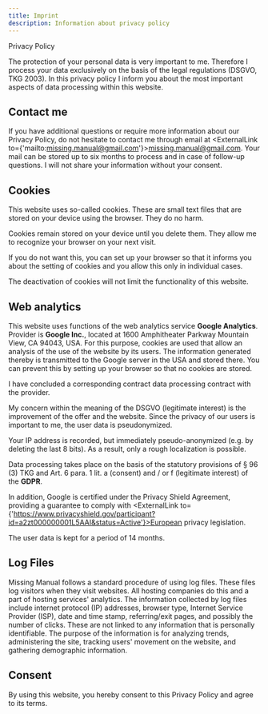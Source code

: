 ```yaml
---
title: Imprint
description: Information about privacy policy
---
```


<H>Privacy Policy</H>

The protection of your personal data is very important to me. Therefore I process your data exclusively on
the basis of the legal regulations (DSGVO, TKG 2003). In this privacy policy I inform you about the most
important aspects of data processing within this website.

## Contact me

If you have additional questions or require more information about our Privacy Policy, do not hesitate to
contact me through email at <ExternalLink to={'mailto:missing.manual@gmail.com'}>missing.manual@gmail.com</ExternalLink>.
Your mail can be stored up to six months to process and in case of follow-up questions.
I will not share your information without your consent.

## Cookies

This website uses so-called cookies. These are small text files that are stored on your device using the browser.
They do no harm.

Cookies remain stored on your device until you delete them. They allow me to recognize your browser on your next visit.

If you do not want this, you can set up your browser so that it informs you about the setting of cookies and
you allow this only in individual cases.

The deactivation of cookies will not limit the functionality of this website.

## Web analytics

This website uses functions of the web analytics service **Google Analytics**. Provider is **Google Inc.**, located
at 1600 Amphitheater Parkway Mountain View, CA 94043, USA. For this purpose, cookies are used that allow an
analysis of the use of the website by its users. The information generated thereby is transmitted to the
Google server in the USA and stored there. You can prevent this by setting up your browser so that no cookies
are stored.

I have concluded a corresponding contract data processing contract with the provider.

My concern within the meaning of the DSGVO (legitimate interest) is the improvement of the offer and the
website. Since the privacy of our users is important to me, the user data is pseudonymized.

Your IP address is recorded, but immediately pseudo-anonymized (e.g. by deleting the last 8 bits). As a result,
only a rough localization is possible.

Data processing takes place on the basis of the statutory provisions of § 96 (3) TKG and Art. 6 para. 1 lit.
a (consent) and / or f (legitimate interest) of the **GDPR**.

In addition, Google is certified under the Privacy Shield Agreement, providing a guarantee to comply with <ExternalLink
to={'https://www.privacyshield.gov/participant?id=a2zt000000001L5AAI&status=Active'}>European privacy legislation</ExternalLink>.

The user data is kept for a period of 14 months.

## Log Files

Missing Manual follows a standard procedure of using log files. These files log visitors when they visit
websites. All hosting companies do this and a part of hosting services' analytics. The information collected
by log files include internet protocol (IP) addresses, browser type, Internet Service Provider (ISP), date and
time stamp, referring/exit pages, and possibly the number of clicks. These are not linked to any information
that is personally identifiable. The purpose of the information is for analyzing trends, administering the
site, tracking users' movement on the website, and gathering demographic information.

## Consent

By using this website, you hereby consent to this Privacy Policy and agree to its terms.
